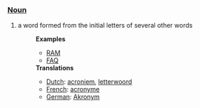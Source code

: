 ===[[Noun]]===
# a word formed from the initial letters of several other words
#:'''Examples'''
#:*[[RAM]]
#:*[[FAQ]]
#:'''Translations'''
#:*[[Dutch]]: [[acroniem]], [[letterwoord]]
#:*[[French]]: [[acronyme]]
#:*[[German]]: [[Akronym]]
